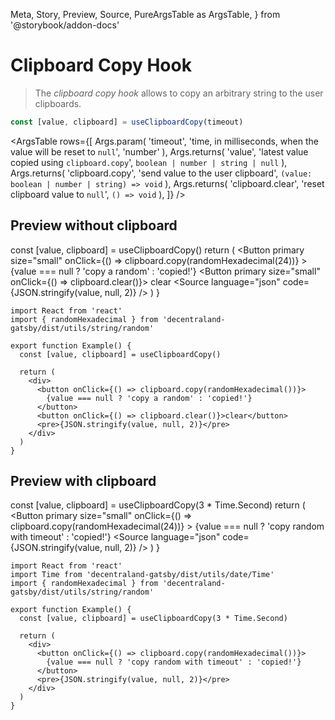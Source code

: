   Meta,
  Story,
  Preview,
  Source,
  PureArgsTable as ArgsTable,
} from '@storybook/addon-docs'

<Meta title="Hooks/useClipboardCopy" />

# Clipboard Copy Hook

> The _clipboard copy hook_ allows to copy an arbitrary string to the user clipboards.

```ts
const [value, clipboard] = useClipboardCopy(timeout)
```

<ArgsTable
  rows={[
    Args.param(
      'timeout',
      'time, in milliseconds, when the value will be reset to `null`',
      'number'
    ),
    Args.returns(
      'value',
      'latest value copied using `clipboard.copy`',
      `boolean | number | string | null`
    ),
    Args.returns(
      'clipboard.copy',
      'send value to the user clipboard',
      `(value: boolean | number | string) => void`
    ),
    Args.returns(
      'clipboard.clear',
      'reset clipboard value to `null`',
      `() => void`
    ),
  ]}
/>

## Preview without clipboard

  const [value, clipboard] = useClipboardCopy()
  return (
    <Container>
      <Button
        primary
        size="small"
        onClick={() => clipboard.copy(randomHexadecimal(24))}
      >
        {value === null ? 'copy a random' : 'copied!'}
      </Button>
      <Button primary size="small" onClick={() => clipboard.clear()}>
        clear
      </Button>
      <Source language="json" code={JSON.stringify(value, null, 2)} />
    </Container>
  )
}

<WithoutTimeout />

```tsx dark=true
import React from 'react'
import { randomHexadecimal } from 'decentraland-gatsby/dist/utils/string/random'

export function Example() {
  const [value, clipboard] = useClipboardCopy()

  return (
    <div>
      <button onClick={() => clipboard.copy(randomHexadecimal())}>
        {value === null ? 'copy a random' : 'copied!'}
      </button>
      <button onClick={() => clipboard.clear()}>clear</button>
      <pre>{JSON.stringify(value, null, 2)}</pre>
    </div>
  )
}
```

## Preview with clipboard

  const [value, clipboard] = useClipboardCopy(3 * Time.Second)
  return (
    <Container>
      <Button
        primary
        size="small"
        onClick={() => clipboard.copy(randomHexadecimal(24))}
      >
        {value === null ? 'copy random with timeout' : 'copied!'}
      </Button>
      <Source language="json" code={JSON.stringify(value, null, 2)} />
    </Container>
  )
}

<WithTimeout />

```tsx dark=true
import React from 'react'
import Time from 'decentraland-gatsby/dist/utils/date/Time'
import { randomHexadecimal } from 'decentraland-gatsby/dist/utils/string/random'

export function Example() {
  const [value, clipboard] = useClipboardCopy(3 * Time.Second)

  return (
    <div>
      <button onClick={() => clipboard.copy(randomHexadecimal())}>
        {value === null ? 'copy random with timeout' : 'copied!'}
      </button>
      <pre>{JSON.stringify(value, null, 2)}</pre>
    </div>
  )
}
```
